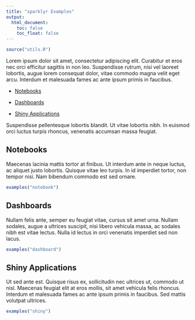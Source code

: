 ```yaml
---
title: "sparklyr Examples"
output:
  html_document:
    toc: false
    toc_float: false
---
```


```r
source("utils.R")
```

Lorem ipsum dolor sit amet, consectetur adipiscing elit. Curabitur et eros nec orci efficitur sagittis in non leo. Suspendisse rutrum, nisi vel laoreet lobortis, augue lorem consequat dolor, vitae commodo magna velit eget arcu. Interdum et malesuada fames ac ante ipsum primis in faucibus. 

- [Notebooks]

- [Dashboards]

- [Shiny Applications]

Suspendisse pellentesque lobortis blandit. Ut vitae lobortis nibh. In euismod orci luctus turpis rhoncus, venenatis accumsan massa feugiat. 

## Notebooks

Maecenas lacinia mattis tortor at finibus. Ut interdum ante in neque luctus, ac aliquet justo lobortis. Quisque vitae leo turpis. In id imperdiet tortor, non tempor nisi. Nam bibendum commodo est sed ornare.

```r
examples("notebook")
```


## Dashboards

Nullam felis ante, semper eu feugiat vitae, cursus sit amet urna. Nullam sodales, augue a ultrices suscipit, nisi libero vehicula massa, ac sodales nibh est vitae lectus. Nulla id lectus in orci venenatis imperdiet sed non lacus.

```r
examples("dashboard")
```


## Shiny Applications

Ut sed ante est. Quisque risus ex, sollicitudin nec ultrices ut, commodo ut nisl. Maecenas feugiat elit at eros mollis, sit amet vehicula felis rhoncus. Interdum et malesuada fames ac ante ipsum primis in faucibus. Sed mattis volutpat ultrices.

```r
examples("shiny")
```
